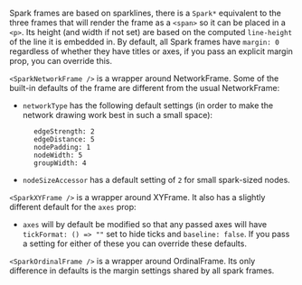 Spark frames are based on sparklines, there is a `Spark*` equivalent to the three frames that will render the frame as a `<span>` so it can be placed in a `<p>`. Its height (and width if not set) are based on the computed `line-height` of the line it is embedded in. By default, all Spark frames have `margin: 0` regardless of whether they have titles or axes, if you pass an explicit margin prop, you can override this.

`<SparkNetworkFrame />` is a wrapper around NetworkFrame. Some of the built-in defaults of the frame are different from the usual NetworkFrame:

- `networkType` has the following default settings (in order to make the network drawing work best in such a small space):

```
      edgeStrength: 2
      edgeDistance: 5
      nodePadding: 1
      nodeWidth: 5
      groupWidth: 4
```

- `nodeSizeAccessor` has a default setting of `2` for small spark-sized nodes.

`<SparkXYFrame />` is a wrapper around XYFrame. It also has a slightly different default for the `axes` prop:

- `axes` will by default be modified so that any passed axes will have `tickFormat: () => ""` set to hide ticks and `baseline: false`. If you pass a setting for either of these you can override these defaults.

`<SparkOrdinalFrame />` is a wrapper around OrdinalFrame. Its only difference in defaults is the margin settings shared by all spark frames.
